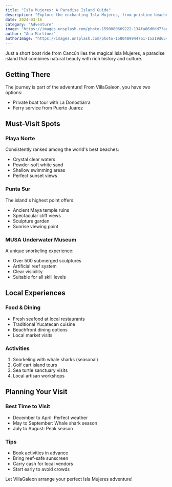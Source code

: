 ```yaml
---
title: "Isla Mujeres: A Paradise Island Guide"
description: "Explore the enchanting Isla Mujeres, from pristine beaches to vibrant culture"
date: 2024-03-16
category: "Adventure"
image: "https://images.unsplash.com/photo-1590080669222-134fa86d0dd7?auto=format&fit=crop&w=2000&q=80"
author: "Ana Martínez"
authorImage: "https://images.unsplash.com/photo-1580489944761-15a19d654956?auto=format&fit=crop&w=150&q=80"
---
```


Just a short boat ride from Cancún lies the magical Isla Mujeres, a paradise island that combines natural beauty with rich history and culture.

## Getting There

The journey is part of the adventure! From VillaGaleon, you have two options:
- Private boat tour with La Donostiarra
- Ferry service from Puerto Juárez

## Must-Visit Spots

### Playa Norte
Consistently ranked among the world's best beaches:
- Crystal clear waters
- Powder-soft white sand
- Shallow swimming areas
- Perfect sunset views

### Punta Sur
The island's highest point offers:
- Ancient Maya temple ruins
- Spectacular cliff views
- Sculpture garden
- Sunrise viewing point

### MUSA Underwater Museum
A unique snorkeling experience:
- Over 500 submerged sculptures
- Artificial reef system
- Clear visibility
- Suitable for all skill levels

## Local Experiences

### Food & Dining
- Fresh seafood at local restaurants
- Traditional Yucatecan cuisine
- Beachfront dining options
- Local market visits

### Activities
1. Snorkeling with whale sharks (seasonal)
2. Golf cart island tours
3. Sea turtle sanctuary visits
4. Local artisan workshops

## Planning Your Visit

### Best Time to Visit
- December to April: Perfect weather
- May to September: Whale shark season
- July to August: Peak season

### Tips
- Book activities in advance
- Bring reef-safe sunscreen
- Carry cash for local vendors
- Start early to avoid crowds

Let VillaGaleon arrange your perfect Isla Mujeres adventure!